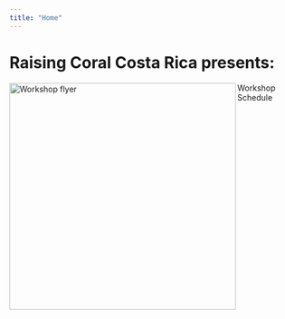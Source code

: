 ```yaml
---
title: "Home"
---
```


# Raising Coral Costa Rica presents:

<img align="left" src="./images/English.png" width="400" alt="Workshop flyer">  

Workshop Schedule